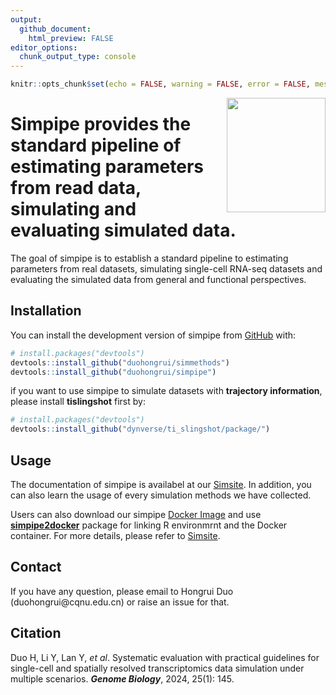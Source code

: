 ```yaml
---
output:
  github_document:
    html_preview: FALSE
editor_options: 
  chunk_output_type: console
---
```


```r
knitr::opts_chunk$set(echo = FALSE, warning = FALSE, error = FALSE, message = FALSE)
```

<img src="man/figures/simpipe_logo.png" align="right" width = "158px" height="183px"/>

# Simpipe provides the standard pipeline of estimating parameters from read data, simulating and evaluating simulated data.

The goal of simpipe is to establish a standard pipeline to estimating parameters from real datasets, simulating single-cell RNA-seq datasets and evaluating the simulated data from general and functional perspectives.

## Installation

You can install the development version of simpipe from [GitHub](https://github.com/) with:

``` r
# install.packages("devtools")
devtools::install_github("duohongrui/simmethods")
devtools::install_github("duohongrui/simpipe")
```

if you want to use simpipe to simulate datasets with **trajectory information**, please install **tislingshot** first by:
``` r
# install.packages("devtools")
devtools::install_github("dynverse/ti_slingshot/package/")
```

## Usage

The documentation of simpipe is availabel at our [Simsite](http://www.ciblab.net/software/Simsite/). In addition, you can also learn the usage of every simulation methods we have collected.

Users can also download our simpipe [Docker Image](https://hub.docker.com/repository/docker/duohongrui/simpipe/general) and use [**simpipe2docker**](https://github.com/duohongrui/simpipe2docker) package for linking R environmrnt and the Docker container. For more details, please refer to [Simsite](http://www.ciblab.net/software/Simsite/).

## Contact

If you have any question, please email to Hongrui Duo (duohongrui@cqnu.edu.cn) or raise an issue for that.

## Citation

Duo H, Li Y, Lan Y, _et al_. Systematic evaluation with practical guidelines for single-cell and spatially resolved transcriptomics data simulation under multiple scenarios. ***Genome Biology***, 2024, 25(1): 145.

